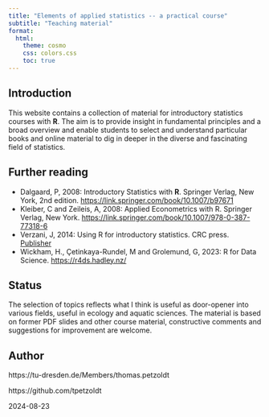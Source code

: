 ```yaml
---
title: "Elements of applied statistics -- a practical course"
subtitle: "Teaching material"
format:
  html:
    theme: cosmo
    css: colors.css
    toc: true
---
```


## Introduction

This website contains a collection of material for introductory statistics 
courses with **R**. The aim is to provide insight in fundamental principles and 
a broad overview and enable students to select and understand particular books 
and online material to dig in deeper in the diverse and fascinating field of statistics.


## Further reading

- Dalgaard, P, 2008: Introductory Statistics with **R**. Springer Verlag, New York, 2nd edition. 
      [https://link.springer.com/book/10.1007/b97671](https://link.springer.com/book/10.1007/b97671)
- Kleiber, C and Zeileis, A, 2008: Applied Econometrics with R. Springer Verlag, New York. 
    [https://link.springer.com/book/10.1007/978-0-387-77318-6](https://link.springer.com/book/10.1007/978-0-387-77318-6)
- Verzani, J, 2014: Using R for introductory statistics. CRC press. 
      [Publisher](https://www.routledge.com/Using-R-for-Introductory-Statistics/Verzani/p/book/9781466590731)
- Wickham, H., Çetinkaya-Rundel, M and Grolemund, G, 2023: R for Data Science.
      [https://r4ds.hadley.nz/](https://r4ds.hadley.nz/)

## Status

The selection of topics reflects what I think is useful as door-opener into 
various fields, useful in ecology and aquatic sciences. The material is 
based on former PDF slides and other course material, constructive comments and 
suggestions for improvement are welcome.


## Author

https://tu-dresden.de/Members/thomas.petzoldt

https://github.com/tpetzoldt

2024-08-23
